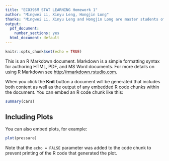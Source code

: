 ```yaml
---
title: "ECO395M STAT LEARNING Homework 1" 
author: "Mingwei Li, Xinyu Leng, Hongjin Long"
thanks: "Mingwei Li, Xinyu Leng and Hongjin Long are master students of economics, The University of Texas at Austin"
output:
  pdf_document: 
    number_sections: yes
  html_document: default
---
```

```r
knitr::opts_chunk$set(echo = TRUE)
```

\begin{abstract}
This document is the first homework of ECO395M STAT LEARNING. The projects \textbf{Gas Price}, \textbf{a bike share network}, \textbf{flights at ABIA} and \textbf{K-nearest neighbors} are included in this document. The whole project is available at \textcolor{blue}{\href{https://github.com/mliw/datamining_hk1}{here}}. 
\begin{figure}[!htbp]
	\centering
	\includegraphics[width=0.85\textwidth]{pic/0.jpg}
\end{figure}

\end{abstract}

\newpage
\tableofcontents

\newpage
\section{Gas Price}

This is an R Markdown document. Markdown is a simple formatting syntax for authoring HTML, PDF, and MS Word documents. For more details on using R Markdown see <http://rmarkdown.rstudio.com>.

When you click the **Knit** button a document will be generated that includes both content as well as the output of any embedded R code chunks within the document. You can embed an R code chunk like this:

```r
summary(cars)
```

## Including Plots

You can also embed plots, for example:

```r
plot(pressure)
```

Note that the `echo = FALSE` parameter was added to the code chunk to prevent printing of the R code that generated the plot.
